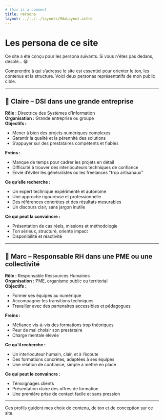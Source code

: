 ```yaml
---
# this is a comment
title: Persona
layout: ../../../layouts/MdxLayout.astro
---
```



# Les persona de ce site

Ce site a été conçu pour les persona suivants. Si vous n'êtes pas dedans, désolé... 😁

Comprendre à qui s’adresse le site est essentiel pour orienter le ton, les contenus et la structure. Voici deux personas représentatifs de mon public cible.

---

## 👩 Claire – DSI dans une grande entreprise

**Rôle :** Directrice des Systèmes d’Information  
**Organisation :** Grande entreprise ou groupe  
**Objectifs :**

- Mener à bien des projets numériques complexes
- Garantir la qualité et la pérennité des solutions
- S’appuyer sur des prestataires compétents et fiables

**Freins :**

- Manque de temps pour cadrer les projets en détail
- Difficulté à trouver des interlocuteurs techniques de confiance
- Envie d’éviter les généralistes ou les freelances "trop artisanaux"

**Ce qu’elle recherche :**

- Un expert technique expérimenté et autonome
- Une approche rigoureuse et professionnelle
- Des références concrètes et des résultats mesurables
- Un discours clair, sans jargon inutile

**Ce qui peut la convaincre :**

- Présentation de cas réels, missions et méthodologie
- Ton sérieux, structuré, orienté impact
- Disponibilité et réactivité

---

## 👨 Marc – Responsable RH dans une PME ou une collectivité

**Rôle :** Responsable Ressources Humaines  
**Organisation :** PME, organisme public ou territorial  
**Objectifs :**

- Former ses équipes au numérique
- Accompagner les transitions techniques
- Travailler avec des partenaires accessibles et pédagogues

**Freins :**

- Méfiance vis-à-vis des formations trop théoriques
- Peur de mal choisir son prestataire
- Charge mentale élevée

**Ce qu’il recherche :**

- Un interlocuteur humain, clair, et à l’écoute
- Des formations concrètes, adaptées à ses équipes
- Une relation de confiance, simple à mettre en place

**Ce qui peut le convaincre :**

- Témoignages clients
- Présentation claire des offres de formation
- Une première prise de contact facile et sans pression

---

Ces profils guident mes choix de contenu, de ton et de conception sur ce site.
